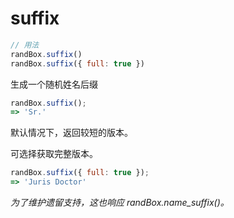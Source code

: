 # suffix

```js
// 用法
randBox.suffix()
randBox.suffix({ full: true })
```

生成一个随机姓名后缀

```js
randBox.suffix();
=> 'Sr.'
```

默认情况下，返回较短的版本。

可选择获取完整版本。

```js
randBox.suffix({ full: true });
=> 'Juris Doctor'
```

*为了维护遗留支持，这也响应 randBox.name_suffix()。*

